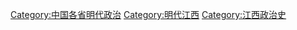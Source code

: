 [[Category:中国各省明代政治|Category:中国各省明代政治]]
[[Category:明代江西|Category:明代江西]]
[[Category:江西政治史|Category:江西政治史]]